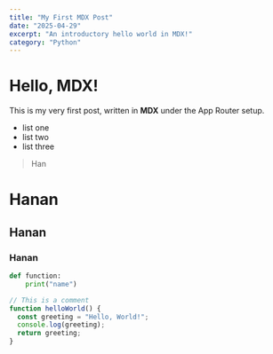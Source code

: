 ```yaml
---
title: "My First MDX Post"
date: "2025-04-29"
excerpt: "An introductory hello world in MDX!"
category: "Python"
---
```


# Hello, MDX!

This is my very first post, written in **MDX** under the App Router setup.


- list one
- list two
- list three

> Han


# Hanan
## Hanan
### Hanan

```python
def function:
    print("name")
```

```js
// This is a comment
function helloWorld() {
  const greeting = "Hello, World!";
  console.log(greeting);
  return greeting;
}
```